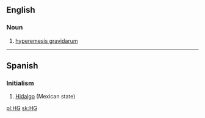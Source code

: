 {{also|hg|Hg}}
==English==

===Noun===
{{en-noun|?}}

# [[hyperemesis gravidarum]]

----

==Spanish==

===Initialism===
{{head|es|initialism}}

# [[Hidalgo]] (Mexican state)

[[pl:HG]]
[[sk:HG]]